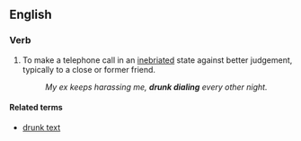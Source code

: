 ==English==

===Verb===
{{en-verb|head=[[drunk]] [[dial]]|drunk diall}}

# {{label|en|transitive|or|intransitive}} To make a telephone call in an [[inebriated]] state against better judgement, typically to a close or former friend.
#: ''My ex keeps harassing me, '''drunk dialing''' every other night.''

====Related terms====
* [[drunk text]]